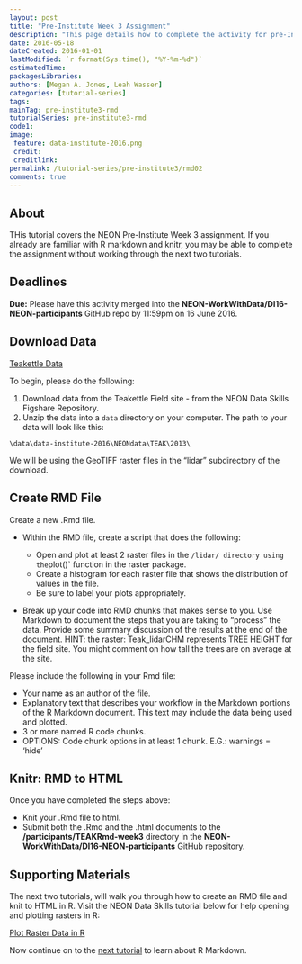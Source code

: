 ```yaml
---
layout: post
title: "Pre-Institute Week 3 Assignment"
description: "This page details how to complete the activity for pre-Institute week 3."
date: 2016-05-18
dateCreated: 2016-01-01
lastModified: `r format(Sys.time(), "%Y-%m-%d")`
estimatedTime:
packagesLibraries:
authors: [Megan A. Jones, Leah Wasser]
categories: [tutorial-series]
tags:
mainTag: pre-institute3-rmd
tutorialSeries: pre-institute3-rmd
code1:
image:
 feature: data-institute-2016.png
 credit:
 creditlink:
permalink: /tutorial-series/pre-institute3/rmd02
comments: true
---
```


## About
THis tutorial covers the NEON Pre-Institute Week 3 assignment. If you already
are familiar with R markdown and knitr, you may be able to complete the assignment 
without working through the next two tutorials. 

<div id="objectives" markdown="1">

## Deadlines
**Due:** Please have this activity merged into the
**NEON-WorkWithData/DI16-NEON-participants** GitHub repo by 11:59pm on
16 June 2016.

## Download Data

<a class="btn btn-inverse" href="https://ndownloader.figshare.com/files/5282317" target="_blank">Teakettle
Data</a>

</div>


To begin, please do the following:

1. Download data from the Teakettle Field site - from the NEON Data Skills 
Figshare Repository.
2. Unzip the data into a `data` directory on your computer. The path to your data 
will look like this:

`\data\data-institute-2016\NEONdata\TEAK\2013\`

We will be using the GeoTIFF raster files in the “lidar” subdirectory of the download.

## Create RMD File

Create a new .Rmd file. 


* Within the RMD file, create a script that does the following: 

  * Open and plot at least 2 raster files in the `/lidar/ directory using the `plot()` 
  function in the raster package.
  * Create a histogram for each raster file that shows the distribution of values 
  in the file.
  * Be sure to label your plots appropriately.
  
* Break up your code into RMD chunks that makes sense to you. Use Markdown to 
document the steps that you are taking to "process" the data. Provide some summary
discussion of the results at the end of the document. HINT: the raster: Teak_lidarCHM 
represents TREE HEIGHT for the field site. You might comment on how tall the 
trees are on average at the site.

Please include the following in your Rmd file:

* Your name as an author of the file.
* Explanatory text that describes your workflow in the Markdown portions of the
R Markdown document. This text may include the data being used and plotted.
* 3 or more named R code chunks.
* OPTIONS: Code chunk options in at least 1 chunk. E.G.: warnings = 'hide'

## Knitr: RMD to HTML

Once you have completed the steps above:

* Knit your .Rmd file to html.  
* Submit both the .Rmd and the .html documents to the **/participants/TEAKRmd-week3**
directory in the **NEON-WorkWithData/DI16-NEON-participants** GitHub repository.

## Supporting Materials

The next two tutorials, will walk you through how to create an RMD file and knit 
to HTML in R. Visit the NEON Data Skills tutorial below for help opening and plotting
rasters in R:

<a class="btn btn-inverse" href="http://neondataskills.org/R/Plot-Rasters-In-R/" target="_blank">Plot Raster Data in R</a> 


Now continue on to the
[next tutorial]({{site.baseurl}}/tutorial-series/pre-institute3/rmd03)
to learn about R Markdown.
